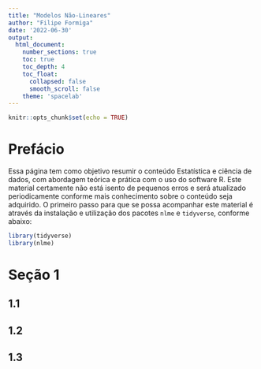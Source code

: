 ```yaml
---
title: "Modelos Não-Lineares"
author: "Filipe Formiga"
date: '2022-06-30'
output:
  html_document:
    number_sections: true
    toc: true
    toc_depth: 4
    toc_float:
      collapsed: false
      smooth_scroll: false
    theme: 'spacelab'
---
```


```r
knitr::opts_chunk$set(echo = TRUE)
```

# Prefácio

Essa página tem como objetivo resumir o conteúdo Estatística e ciência de dados, com abordagem teórica e prática com o uso do software R. Este material certamente não está isento de pequenos erros e será atualizado periodicamente conforme mais conhecimento sobre o conteúdo seja adquirido. O primeiro passo para que se possa acompanhar este material é através da instalação e utilização dos pacotes `nlme` e `tidyverse`, conforme abaixo:

```r
library(tidyverse)
library(nlme)
```

# Seção 1

## 1.1

## 1.2

## 1.3

